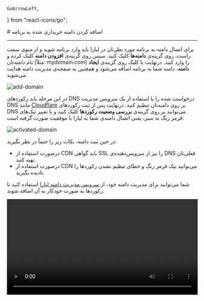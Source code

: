     GoArrowLeft,
} from "react-icons/go";

<Layout>
# اضافه کردن دامنه خریداری شده به برنامه

<hr className="mb-2" />

برای اتصال دامنه به برنامه مورد نظرتان در لیارا باید وارد برنامه شوید و از منوی سمت راست، روی گزینه‌ی **دامنه‌ها** کلیک کنید. سپس روی گزینه‌ی **افزودن دامنه** کلیک کرده و نام دامنه‌تان (مثلاً: mydomain.com) را وارد کنید. درنهایت با کلیک روی گزینه‌ی **ایجاد دامنه**، دامنه شما به برنامه اضافه می‌شود و همچنین به صفحه‌ی مدیریت دامنه هدایت می‌شوید.

<div className="h-4" />
<img src="https://files.liara.ir/liara/docs/add-domain.gif" alt="add-domain"/>
<div className="h-4" />

در این مرحله باید رکوردهای DNS درخواست شده را با استفاده از یک سرویس مدیریت DNS مانند <a href="https://www.cloudflare.com/" className="blue-link">Cloudflare</a> بر روی دامنه‌تان تنظیم کنید. 
درنهایت پس از ثبت رکوردهای DNS می‌توانید بر روی گزینه‌ی  **بررسی وضعیت رکوردها** کلیک کنید و با تغییر تیک‌های قرمز رنگ به سبز، یعنی اتصال دامنه‌ی شما به لیارا با موفقیت صورت گرفته است:

<div className="h-4" />
<img src="https://files.liara.ir/liara/docs/activated-domain.png" alt="activated-domain"/>
<div className="h-4" />

در حین ثبت دامنه، نکات زیر را حتماً در نظر بگیرید:
<ul>
    <li>درصورت استفاده از CDN باید گواهی SSL را نیز از سرویس‌دهنده‌ی DNS فعلی‌تان تهیه کنید.</li>
    <li>درصورت استفاده از CDN می‌توانید تیک قرمز رنگ و خطای تنظیم نشدن رکوردها را نادیده بگیرید.</li>
</ul>

<div className="h-2" />
<Alert variant="success">
<p>
 شما می‌توانید برای مدیریت دامنه خود، از <a href="/dns-management-system/about" className="blue-link">سرویس مدیریت دامنه لیارا</a> استفاده کنید تا رکوردها به صورت خودکار به آن اضافه شوند.
</p>
</Alert>


<Section id="connect-domain-using-cloudflare" title="اتصال دامنه به برنامه با Cloudflare" />
<video
  src="https://files.liara.ir/liara/domain/domain.mp4"
  controls="controls"
  className="block w-full"
  width="100%" />
<div className="h-2" />
<Alert variant="info">
<p>
در سرویس Cloudflare، تنظیمات SSL را همیشه روی Flexible تنظیم کنید.
</p>
</Alert>

<Section id="connect-domain-using-arvancloud" title="اتصال دامنه به برنامه با ابرآروان" />
<video
  src="https://files.liara.ir/liara/domain/arvancloud-dns.mp4"
  controls="controls"
  className="block w-full"
  width="100%" />
<div className="h-2" />

<Section id="connect-domain-in-wordpress-apps" title="اتصال دامنه به برنامه‌های وردپرسی" />
<video
  src="https://files.liara.ir/liara/domain/domain-wp.mp4"
  controls="controls"
  className="block w-full"
  width="100%" />
<div className="h-2" />

</Layout>